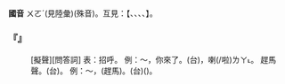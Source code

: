
=={{ruby|喔|ㄨㄛˊ}}==



'''國音''' <rt>ㄨㄛˊ</rt>(見陸彙)(殊音)。互見：【{{ruby|喔|ㄨㄛ}}、{{ruby|喔|ㄨㄛˋ}}、{{ruby|喔|ㄛ}}、{{ruby|喔|ㄛˋ}}、{{ruby|喔|ㄨㄛˇ}}】。

    

==='''『{{ruby|喔|ㄨㄛˊ}}』'''===
: [擬聲][問答詞] 表：招呼。 例：～，你來了。(台){{ruby|唉|ㄞˋ/ㆥ˪}}，{{ruby|汝|ㄌㄧˋ}}{{ruby|來|ㄌㄞˊ}}喇(/啦)<rt>ㄌㄚ˪</rt>。 趕馬聲。(台){{ruby|( )|ㄏㆦˋ}}{{ruby|( )|ㄧ}}。 例：～，(趕馬)。(台){{ruby|( )|ㄏㆦˋ}}{{ruby|( )|ㄧ}}({{ruby|趕|ㄍㄨㆩˋ}}{{ruby|馬|ㆠㆤˋ}}{{ruby|聲|ㄒㄧㆩ}})。
    
